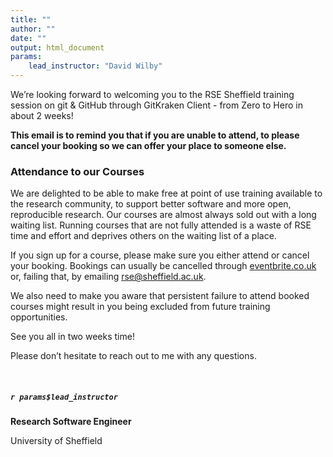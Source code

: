 ```yaml
---
title: ""
author: ""
date: ""
output: html_document
params:
    lead_instructor: "David Wilby"
---
```


<!--- Send this email around 2 weeks prior to event --->

We're looking forward to welcoming you to the RSE Sheffield training session on git & GitHub through GitKraken Client - from Zero to Hero in about 2 weeks!

**This email is to remind you that if you are unable to attend, to please cancel your booking so we can offer your place to someone else.**

### Attendance to our Courses

We are delighted to be able to make free at point of use training available to the research community, to support better software and more open, reproducible research. Our courses are almost always sold out with a long waiting list. Running courses that are not fully attended is a waste of RSE time and effort and deprives others on the waiting list of a place.

If you sign up for a course, please make sure you either attend or cancel your booking. Bookings can usually be cancelled through [eventbrite.co.uk](https://www.eventbrite.co.uk) or, failing that, by emailing [rse@sheffield.ac.uk](mailto:rse@sheffield.ac.uk).

We also need to make you aware that persistent failure to attend booked courses might result in you being excluded from future training opportunities.


See you all in two weeks time!

Please don’t hesitate to reach out to me with any questions.

<br>

##### `r params$lead_instructor`

**Research Software Engineer**

University of Sheffield
